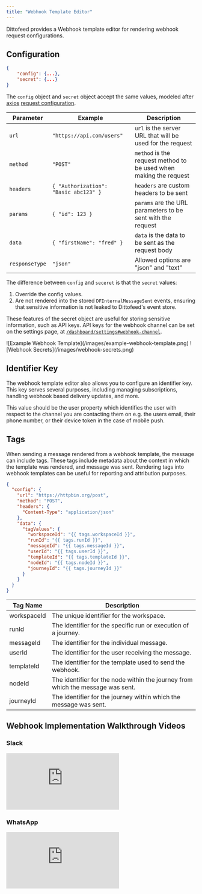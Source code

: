 ```yaml
---
title: "Webhook Template Editor"
---
```


Dittofeed provides a Webhook template editor for rendering webhook request configurations.

## Configuration

```json
{
    "config": {...},
    "secret": {...}
}
```

The `config` object and `secret` object accept the same values, modeled after [axios](https://www.npmjs.com/package/axios) [request configuration](https://axios-http.com/docs/req_config).

| Parameter      | Example                                 | Description                                           |
|----------------|-----------------------------------------|-------------------------------------------------------|
| `url`          | `"https://api.com/users"`               | `url` is the server URL that will be used for the request |
| `method`       | `"POST"`                                | `method` is the request method to be used when making the request |
| `headers`      | `{ "Authorization": "Basic abc123" }`   | `headers` are custom headers to be sent              |
| `params`       | `{ "id": 123 }`                         | `params` are the URL parameters to be sent with the request |
| `data`         | `{ "firstName": "fred" }`               | `data` is the data to be sent as the request body    |
| `responseType` | `"json"`                                | Allowed options are "json" and "text"                |


The difference between `config` and `seceret` is that the `secret` values:

1. Override the config values.
2. Are not rendered into the stored `DFInternalMessageSent` events, ensuring that sensitive information is not leaked to Dittofeed's event store.

These features of the secret object are useful for storing sensitive information, such as API keys. API keys for the webhook channel can be set on the settings page, at [`/dashboard/settings#webhook-channel`](https://dittofeed.com/dashboard/settings#webhook-channel).

<Frame>
  ![Example Webhook Template](/images/example-webhook-template.png)
</Frame>

<Frame>
  ![Webhook Secrets](/images/webhook-secrets.png)
</Frame>

## Identifier Key

The webhook template editor also allows you to configure an identifier key. This key serves several purposes, including managing subscriptions, handling webhook based delivery updates, and more.

This value should be the user property which identifies the user with respect to the channel you are contacting them on e.g. the users email, their phone number, or their device token in the case of mobile push.

## Tags

When sending a message rendered from a webhook template, the message can include tags. These tags include metadata about the context in which the template was rendered, and message was sent. Rendering tags into webhook templates can be useful for reporting and attribution purposes.

```json
{
  "config": {
    "url": "https://httpbin.org/post",
    "method": "POST",
    "headers": {
      "Content-Type": "application/json"
    },
    "data": {
      "tagValues": {
        "workspaceId": "{{ tags.workspaceId }}",
        "runId": "{{ tags.runId }}",
        "messageId": "{{ tags.messageId }}",
        "userId": "{{ tags.userId }}",
        "templateId": "{{ tags.templateId }}",
        "nodeId": "{{ tags.nodeId }}",
        "journeyId": "{{ tags.journeyId }}"
      }
    }
  }
}
```

| Tag Name    | Description                           |
|-------------|---------------------------------------|
| workspaceId | The unique identifier for the workspace. |
| runId       | The identifier for the specific run or execution of a journey. |
| messageId   | The identifier for the individual message. |
| userId      | The identifier for the user receiving the message. |
| templateId  | The identifier for the template used to send the webhook. |
| nodeId      | The identifier for the node within the journey from which the message was sent. |
| journeyId   | The identifier for the journey within which the message was sent. |


## Webhook Implementation Walkthrough Videos

### Slack

<iframe
  class="w-full aspect-video"
  src="https://www.youtube.com/embed/2_K-Ohmtm_c?si=JRXdUB7fwMCBMjsh"
  title="Automate Slack Messages With Dittofeed's Webhook Channel"
  frameborder="0"
  allow="accelerometer; autoplay; clipboard-write; encrypted-media; gyroscope; picture-in-picture; web-share"
  allowFullScreen>
</iframe>

### WhatsApp

<iframe
  class="w-full aspect-video"
  src="https://www.youtube.com/embed/83tQLK-s2jY?si=JRXdUB7fwMCBMjsh"
  title="Automate WhatsApp Messages With Dittofeed's Webhook Channel"
  frameborder="0"
  allow="accelerometer; autoplay; clipboard-write; encrypted-media; gyroscope; picture-in-picture; web-share"
  allowFullScreen>
</iframe>
